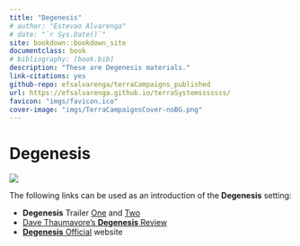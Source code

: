```yaml
---
title: "Degenesis"
# author: "Estevao Alvarenga"
# date: "`r Sys.Date()`"
site: bookdown::bookdown_site
documentclass: book
# bibliography: [book.bib]
description: "These are Degenesis materials."
link-citations: yes
github-repo: efsalvarenga/terraCampaigns_published
url: https://efsalvarenga.github.io/terraSystemsssssss/
favicon: "imgs/favicon.ico"
cover-image: "imgs/TerraCampaignsCover-noBG.png"
---
```


# Degenesis {-}

![](imgs/degenesisBG.png)

The following links can be used as an introduction of the **Degenesis** setting:

- **Degenesis** Trailer [One](https://www.youtube.com/watch?v=WTCARC91yyw) and [Two](https://www.youtube.com/watch?v=0Tw3KaMr8wk)
- [Dave Thaumavore's **Degenesis** Review](https://youtu.be/8aZRkjvtaow?si=EXGuFbe9oarAbIJ7)
- [**Degenesis** Official](https://degenesis.com) website
